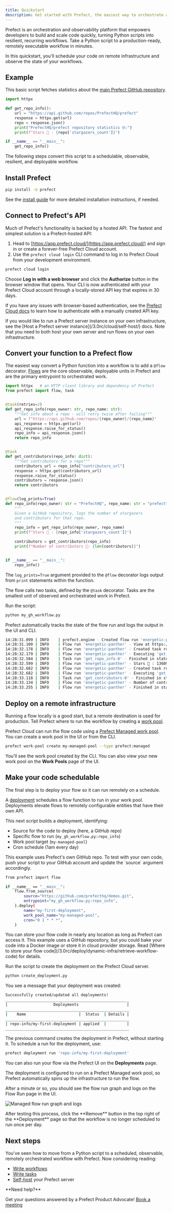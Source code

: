 ```yaml
---
title: Quickstart
description: Get started with Prefect, the easiest way to orchestrate and observe your data pipelines
---
```


Prefect is an orchestration and observability platform that empowers developers to build and scale code quickly, turning Python scripts into resilient, recurring workflows. Take a Python script to a production-ready, remotely executable workflow in minutes.

In this quickstart, you'll schedule your code on remote infrastructure and observe the state of your workflows.

## Example

This basic script fetches statistics about the [main Prefect GitHub repository](https://github.com/PrefectHQ/prefect).

```python
import httpx

def get_repo_info():
    url = "https://api.github.com/repos/PrefectHQ/prefect"
    response = httpx.get(url)
    repo = response.json()
    print("PrefectHQ/prefect repository statistics 🤓:")
    print(f"Stars 🌠 : {repo['stargazers_count']}")

if __name__ == "__main__":
    get_repo_info()
```

The following steps convert this script to a schedulable, observable, resilient, and deployable workflow.

## Install Prefect

```bash
pip install -U prefect
```

See the [install guide](/3.0rc/get-started/install/) for more detailed installation instructions, if needed.

## Connect to Prefect's API

Much of Prefect's functionality is backed by a hosted API. The fastest and simplest solution is a Prefect-hosted API:

1. Head to [https://app.prefect.cloud/](https://app.prefect.cloud/) and sign in or create a forever-free Prefect Cloud account.
1. Use the `prefect cloud login` CLI command to log in to Prefect Cloud from your development environment.

```bash
prefect cloud login
```

Choose **Log in with a web browser** and click the **Authorize** button in the browser window that opens.
Your CLI is now authenticated with your Prefect Cloud account through a locally-stored API key that expires in 30 days.

If you have any issues with browser-based authentication, see the [Prefect Cloud docs](/3.0rc/cloud/manage-users/api-keys/) to learn how to authenticate with a manually created API key.

<Note>
If you would like to run a Prefect server instance on your own infrastructure, see the [Host a Prefect server instance](/3.0rc/cloud/self-host/) docs.
Note that you need to both host your own server and run flows on your own infrastructure.
</Note>

## Convert your function to a Prefect flow

The easiest way convert a Python function into a workflow is to add a `@flow` decorator.
[Flows](/3.0rc/develop/write-workflows/) are the core observable, deployable units in Prefect and are the primary entrypoint to orchestrated work.

```python my_gh_workflow.py
import httpx   # an HTTP client library and dependency of Prefect
from prefect import flow, task


@task(retries=2)
def get_repo_info(repo_owner: str, repo_name: str):
    """Get info about a repo - will retry twice after failing"""
    url = f"https://api.github.com/repos/{repo_owner}/{repo_name}"
    api_response = httpx.get(url)
    api_response.raise_for_status()
    repo_info = api_response.json()
    return repo_info


@task
def get_contributors(repo_info: dict):
    """Get contributors for a repo"""
    contributors_url = repo_info["contributors_url"]
    response = httpx.get(contributors_url)
    response.raise_for_status()
    contributors = response.json()
    return contributors


@flow(log_prints=True)
def repo_info(repo_owner: str = "PrefectHQ", repo_name: str = "prefect"):
    """
    Given a GitHub repository, logs the number of stargazers
    and contributors for that repo.
    """
    repo_info = get_repo_info(repo_owner, repo_name)
    print(f"Stars 🌠 : {repo_info['stargazers_count']}")

    contributors = get_contributors(repo_info)
    print(f"Number of contributors 👷: {len(contributors)}")


if __name__ == "__main__":
    repo_info()
```

The `log_prints=True` argument provided to the `@flow` decorator logs output from `print` statements within the function.

The flow calls two tasks, defined by the `@task` decorator. Tasks are the smallest unit of observed and orchestrated work in Prefect.

Run the script:

```bash
python my_gh_workflow.py
```

Prefect automatically tracks the state of the flow run and logs the output in the UI and CLI.

```bash
14:28:31.099 | INFO    | prefect.engine - Created flow run 'energetic-panther' for flow 'repo-info'
14:28:31.100 | INFO    | Flow run 'energetic-panther' - View at https://app.prefect.cloud/account/123/workspace/abc/flow-runs/flow-run/xyz
14:28:32.178 | INFO    | Flow run 'energetic-panther' - Created task run 'get_repo_info-0' for task 'get_repo_info'
14:28:32.179 | INFO    | Flow run 'energetic-panther' - Executing 'get_repo_info-0' immediately...
14:28:32.584 | INFO    | Task run 'get_repo_info-0' - Finished in state Completed()
14:28:32.599 | INFO    | Flow run 'energetic-panther' - Stars 🌠 : 13609
14:28:32.682 | INFO    | Flow run 'energetic-panther' - Created task run 'get_contributors-0' for task 'get_contributors'
14:28:32.682 | INFO    | Flow run 'energetic-panther' - Executing 'get_contributors-0' immediately...
14:28:33.118 | INFO    | Task run 'get_contributors-0' - Finished in state Completed()
14:28:33.134 | INFO    | Flow run 'energetic-panther' - Number of contributors 👷: 30
14:28:33.255 | INFO    | Flow run 'energetic-panther' - Finished in state Completed('All states completed.')
```

## Deploy on a remote infrastructure

Running a flow locally is a good start, but a remote destination is used for production. Tell Prefect where to run the workflow by creating a [work pool](/3.0rc/deploy/dynamic-infra/control-runs/).

Prefect Cloud can run the flow code using a [Prefect Managed work pool](/3.0rc/deploy/serve-workflows/index). You can create a work pool in the UI or from the CLI.

```bash
prefect work-pool create my-managed-pool --type prefect:managed
```

You'll see the work pool created by the CLI. You can also view your new work pool on the **Work Pools** page of the UI.

## Make your code schedulable

The final step is to deploy your flow so it can run remotely on a schedule. 

A [deployment](/3.0rc/deploy/serve-workflows/) schedules a flow function to run in your work pool. Deployments elevate flows to remotely configurable entities that have their own API.

This next script builds a deployment, identifying:

- Source for the code to deploy (here, a GitHub repo)
- Specific flow to run (`my_gh_workflow.py:repo_info`)
- Work pool target (`my-managed-pool`)
- Cron schedule (1am every day)

<Info>
This example uses Prefect's own GitHub repo. To test with your own code, push your script to your GitHub account and update the `source` argument accordingly.
</Info>

```bash create_deployment.py
from prefect import flow

if __name__ == "__main__":
    flow.from_source(
        source="https://github.com/prefecthq/demos.git",
        entrypoint="my_gh_workflow.py:repo_info",
    ).deploy(
        name="my-first-deployment",
        work_pool_name="my-managed-pool",
        cron="0 1 * * *",
    )
```

<Tip>
You can store your flow code in nearly any location as long as Prefect can access it. This example uses a GitHub repository, but you could bake your code into a Docker image or store it in cloud provider storage. Read [Where to store your flow code](/3.0rc/deploy/dynamic-infra/retrieve-workflow-code) for details.
</Tip>

Run the script to create the deployment on the Prefect Cloud server.

```bash
python create_deployment.py
```

You see a message that your deployment was created:

```bash
Successfully created/updated all deployments!
______________________________________________________
|                    Deployments                     |  
______________________________________________________
|    Name                       |  Status  | Details |
______________________________________________________
| repo-info/my-first-deployment | applied  |         |
______________________________________________________
```

The previous command creates the deployment in Prefect, without starting it. To schedule a run for the deployment, use:

```bash
prefect deployment run 'repo-info/my-first-deployment'
```

You can also run your flow via the Prefect UI on the **Deployments** page.

The deployment is configured to run on a Prefect Managed work pool, so Prefect automatically spins up the infrastructure to run the flow. 

After a minute or so, you should see the flow run graph and logs on the Flow Run page in the UI.

![Managed flow run graph and logs](/3.0rc/img/ui/qs-flow-run.png)

<Warning>
    After testing this process, click the **Remove** button in the top right of the **Deployment** page so that the workflow is no longer scheduled to run once per day.
</Warning>

## Next steps

You've seen how to move from a Python script to a scheduled, observable, remotely orchestrated workflow with Prefect. Now considering reading: 

* [Write workflows](/3.0rc/develop/write-workflows/index)
* [Write tasks](/3.0rc/develop/write-tasks/index)
* [Self-host](/3.0rc/cloud/self-host) your Prefect server


<Tip>
**Need help?**

Get your questions answered by a Prefect Product Advocate! [Book a meeting](https://calendly.com/prefect-experts/prefect-product-advocates?utm_campaign=prefect_docs_cloud&utm_content=prefect_docs&utm_medium=docs&utm_source=docs)
</Tip>
